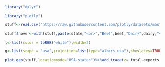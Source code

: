 ```r
library("dplyr")

library("plotly")

stuff<-read.csv("https://raw.githubusercontent.com/plotly/datasets/master/2011_us_ag_exports.csv")

stuff$hover<-with(stuff,paste(state,"<br>","Beef",beef,"Dairy",dairy,"<br>","Fruits",total.fruits,"Veggies",total.veggies,"<br>","wheat",wheat,"Corn",corn))

l<-list(color = toRGB("white"),width=2)

g<-list(scope = "usa",projection=list(type="albers usa"),showlakes=TRUE,lakecolor=toRGB("white"))

plot_geo(stuff,locationmode="USA-states")%>%add_trace(z=~total.exports,text=~hover,locations=~code,color=~total.exports,colors="Purples")%>%colorbar(title="Millions USD")%>%layout(title="2011 US Agriculture Exports by State<br>(Hover for breakdown)",geo=g)

```

